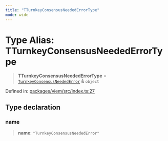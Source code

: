 ```yaml
---
title: "TTurnkeyConsensusNeededErrorType"
mode: wide
---
```

  
# Type Alias: TTurnkeyConsensusNeededErrorType

> **TTurnkeyConsensusNeededErrorType** = [`TurnkeyConsensusNeededError`](../TurnkeyConsensusNeededError/readme) & `object`

Defined in: [packages/viem/src/index.ts:27](https://github.com/tkhq/sdk/blob/94193410cf3571aa019a0b9408107eeb43e39e16/packages/viem/src/index.ts#L27)

## Type declaration

### name

> **name**: `"TurnkeyConsensusNeededError"`
